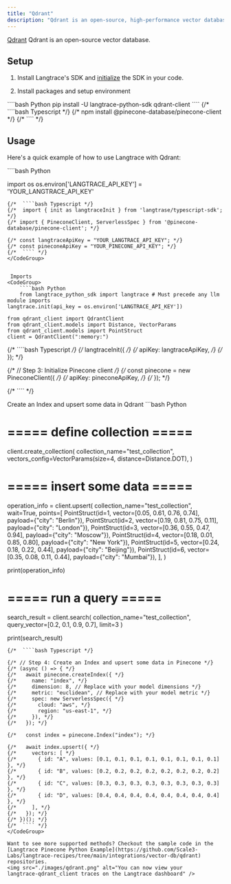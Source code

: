 ```yaml
---
title: "Qdrant"
description: "Qdrant is an open-source, high-performance vector database that enables fast and accurate vector similarity search for building AI applications.. "
---
```


[Qdrant](https://qdrant.tech//) Qdrant is an open-source vector database.

## Setup

1. Install Langtrace's SDK and [initialize](/quickstart) the SDK in your code.


2. Install packages and setup environment
<CodeGroup>
    ````bash Python
    pip install -U langtrace-python-sdk qdrant-client
   ````
{/*    ````bash Typescript */}
{/*    npm install @pinecone-database/pinecone-client */}
{/*    ```` */}

   </CodeGroup>

## Usage
Here's a quick example of how to use Langtrace with Qdrant:

<CodeGroup>
````bash Python

import os
os.environ['LANGTRACE_API_KEY'] = 'YOUR_LANGTRACE_API_KEY'
````
{/*  ````bash Typescript */}
{/*  import { init as langtraceInit } from 'langtrase/typescript-sdk'; */}
{/* import { PineconeClient, ServerlessSpec } from '@pinecone-database/pinecone-client'; */}

{/* const langtraceApiKey = "YOUR_LANGTRACE_API_KEY"; */}
{/* const pineconeApiKey = "YOUR_PINECONE_API_KEY"; */}
{/*  ```` */}
</CodeGroup>


 Imports
<CodeGroup>
    ````bash Python
    from langtrace_python_sdk import langtrace # Must precede any llm module imports
langtrace.init(api_key = os.environ['LANGTRACE_API_KEY'])

from qdrant_client import QdrantClient
from qdrant_client.models import Distance, VectorParams
from qdrant_client.models import PointStruct
client = QdrantClient(":memory:")
````
{/* ````bash Typescript */}
{/*  langtraceInit({ */}
{/*   apiKey: langtraceApiKey, */}
{/* }); */}

{/* // Step 3: Initialize Pinecone client */}
{/* const pinecone = new PineconeClient({ */}
{/*   apiKey: pineconeApiKey, */}
{/* }); */}

{/* ```` */}
    </CodeGroup>

Create an Index and upsert some data in Qdrant
<CodeGroup>
     ```bash Python
# ===== define collection =====
client.create_collection(
    collection_name="test_collection",
    vectors_config=VectorParams(size=4, distance=Distance.DOT),
)
# ===== insert some data =====

operation_info = client.upsert(
    collection_name="test_collection",
    wait=True,
    points=[
        PointStruct(id=1, vector=[0.05, 0.61, 0.76, 0.74], payload={"city": "Berlin"}),
        PointStruct(id=2, vector=[0.19, 0.81, 0.75, 0.11], payload={"city": "London"}),
        PointStruct(id=3, vector=[0.36, 0.55, 0.47, 0.94], payload={"city": "Moscow"}),
        PointStruct(id=4, vector=[0.18, 0.01, 0.85, 0.80], payload={"city": "New York"}),
        PointStruct(id=5, vector=[0.24, 0.18, 0.22, 0.44], payload={"city": "Beijing"}),
        PointStruct(id=6, vector=[0.35, 0.08, 0.11, 0.44], payload={"city": "Mumbai"}),
    ],
)

print(operation_info)
# ===== run a query =====
search_result = client.search(
    collection_name="test_collection", query_vector=[0.2, 0.1, 0.9, 0.7], limit=3
)

print(search_result)

 ```
{/*  ````bash Typescript */}

{/* // Step 4: Create an Index and upsert some data in Pinecone */}
{/* (async () => { */}
{/*   await pinecone.createIndex({ */}
{/*     name: "index", */}
{/*     dimension: 8, // Replace with your model dimensions */}
{/*     metric: "euclidean", // Replace with your model metric */}
{/*     spec: new ServerlessSpec({ */}
{/*       cloud: "aws", */}
{/*       region: "us-east-1", */}
{/*     }), */}
{/*   }); */}

{/*   const index = pinecone.Index("index"); */}

{/*   await index.upsert({ */}
{/*     vectors: [ */}
{/*       { id: "A", values: [0.1, 0.1, 0.1, 0.1, 0.1, 0.1, 0.1, 0.1] }, */}
{/*       { id: "B", values: [0.2, 0.2, 0.2, 0.2, 0.2, 0.2, 0.2, 0.2] }, */}
{/*       { id: "C", values: [0.3, 0.3, 0.3, 0.3, 0.3, 0.3, 0.3, 0.3] }, */}
{/*       { id: "D", values: [0.4, 0.4, 0.4, 0.4, 0.4, 0.4, 0.4, 0.4] }, */}
{/*     ], */}
{/*   }); */}
{/* })(); */}
{/*  ```` */}
</CodeGroup>

Want to see more supported methods? Checkout the sample code in the
 [Langtrace Pinecone Python Example](https://github.com/Scale3-Labs/langtrace-recipes/tree/main/integrations/vector-db/qdrant) repositories.
<img src="./images/qdrant.png" alt="You can now view your
 langtrace-qdrant_client traces on the Langtrace dashboard" />